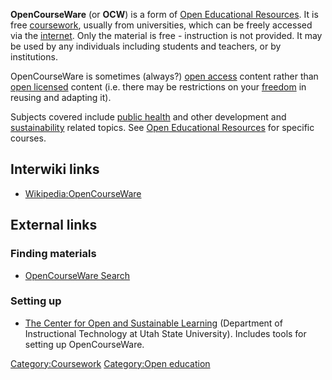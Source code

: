 '''OpenCourseWare''' (or '''OCW''') is a form of [[Open Educational Resources]]. It is free [[coursework]], usually from universities, which can be freely accessed via the [[internet resources|internet]]. Only the material is free - instruction is not provided. It may be used by any individuals including students and teachers, or by institutions.

OpenCourseWare is sometimes (always?{{fact}}) [[open access]] content rather than [[open licensed]] content (i.e. there may be restrictions on your [[freedom]] in reusing and adapting it).

Subjects covered include [[public health]] and other development and [[sustainability]] related topics. See [[Open Educational Resources]] for specific courses.

== Interwiki links ==

* [[Wikipedia:OpenCourseWare]]

== External links ==

===Finding materials===

* [http://www.ocwsearch.com/ OpenCourseWare Search]

===Setting up===

* [http://cosl.usu.edu/projects/ The Center for Open and Sustainable Learning] (Department of Instructional Technology at Utah State University). Includes tools for setting up OpenCourseWare.

{{stub}}
[[Category:Coursework]]
[[Category:Open education]]